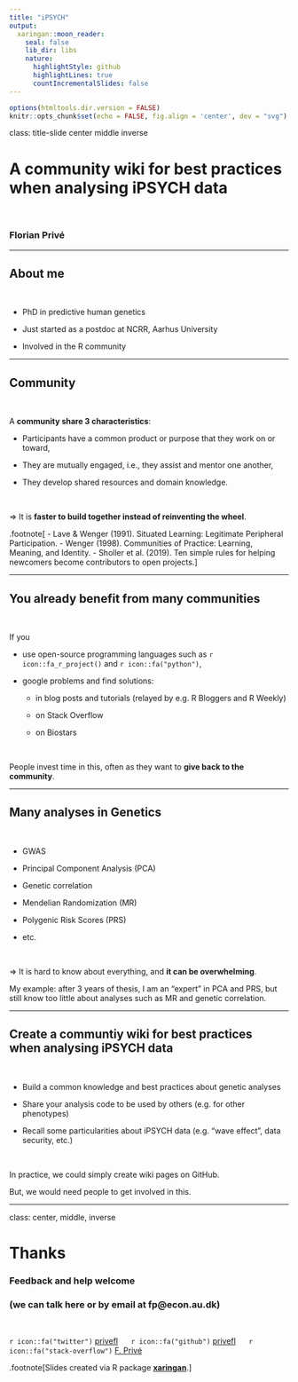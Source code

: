 ```yaml
---
title: "iPSYCH"
output:
  xaringan::moon_reader:
    seal: false
    lib_dir: libs
    nature:
      highlightStyle: github
      highlightLines: true
      countIncrementalSlides: false
---
```


```r
options(htmltools.dir.version = FALSE)
knitr::opts_chunk$set(echo = FALSE, fig.align = 'center', dev = "svg")
```

class: title-slide center middle inverse

# A community wiki for best practices<br>when analysing iPSYCH data

<br>

### Florian Privé

---

## About me

<br>

- PhD in predictive human genetics

- Just started as a postdoc at NCRR, Aarhus University

- Involved in the R community



---

## Community

<br>

A **community share 3 characteristics**:

- Participants have a common product or purpose that they work on or toward,

- They are mutually engaged, i.e., they assist and mentor one another,

- They develop shared resources and domain knowledge.

<br>

$\Longrightarrow$ It is **faster to build together instead of reinventing the wheel**.


.footnote[
- Lave & Wenger (1991). Situated Learning: Legitimate Peripheral Participation.
- Wenger (1998). Communities of Practice: Learning, Meaning, and Identity.
- Sholler et al. (2019). Ten simple rules for helping newcomers become contributors to open projects.]

---

## You already benefit from many communities

<br>

If you

- use open-source programming languages such as `r icon::fa_r_project()` and `r icon::fa("python")`,

- google problems and find solutions:

    - in blog posts and tutorials (relayed by e.g. R Bloggers and R Weekly)
    
    - on Stack Overflow
    
    - on Biostars
    
<br>

People invest time in this, often as they want to **give back to the community**.

---

## Many analyses in Genetics

<br>

- GWAS

- Principal Component Analysis (PCA)

- Genetic correlation 

- Mendelian Randomization (MR)

- Polygenic Risk Scores (PRS)

- etc.

<br>

$\Longrightarrow$ It is hard to know about everything, and **it can be overwhelming**.

My example: after 3 years of thesis, I am an "expert" in PCA and PRS, but still know too little about analyses such as MR and genetic correlation.

---

## Create a communtiy wiki for best practices<br> when analysing iPSYCH data

<br>

- Build a common knowledge and best practices about genetic analyses

- Share your analysis code to be used by others (e.g. for other phenotypes)

- Recall some particularities about iPSYCH data (e.g. "wave effect", data security, etc.)

<br>

In practice, we could simply create wiki pages on GitHub.

But, we would need people to get involved in this.


---
class: center, middle, inverse

# Thanks

### Feedback and help welcome

### (we can talk here or by email at fp@econ.au.dk)

<br>

`r icon::fa("twitter")` [privefl](https://twitter.com/privefl) &nbsp;&nbsp;&nbsp;&nbsp; `r icon::fa("github")` [privefl](https://github.com/privefl) &nbsp;&nbsp;&nbsp;&nbsp; `r icon::fa("stack-overflow")` [F. Privé](https://stackoverflow.com/users/6103040/f-priv%c3%a9)

.footnote[Slides created via R package [**xaringan**](https://github.com/yihui/xaringan).]
